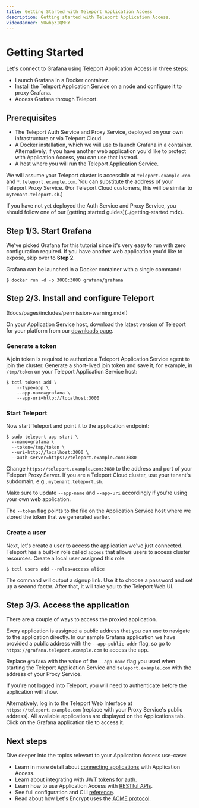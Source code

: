 ```yaml
---
title: Getting Started with Teleport Application Access
description: Getting started with Teleport Application Access.
videoBanner: 5Uwhp3IQMHY
---
```


# Getting Started

Let's connect to Grafana using Teleport Application Access in three steps:

- Launch Grafana in a Docker container.
- Install the Teleport Application Service on a node and configure it to proxy Grafana.
- Access Grafana through Teleport.

## Prerequisites

- The Teleport Auth Service and Proxy Service, deployed on your own infrastructure or via Teleport Cloud.
- A Docker installation, which we will use to launch Grafana in a container. Alternatively, if you have another web application you'd like to protect with Application Access, you can use that instead.
- A host where you will run the Teleport Application Service.

We will assume your Teleport cluster is accessible at `teleport.example.com` and `*.teleport.example.com`. You can substitute the address of your Teleport Proxy Service. (For Teleport Cloud customers, this will be similar to `mytenant.teleport.sh`.)

<Admonition type="tip" title="Not yet a Teleport user?">
If you have not yet deployed the Auth Service and Proxy Service, you should follow one of our [getting started guides](../getting-started.mdx).
</Admonition>

## Step 1/3. Start Grafana

We've picked Grafana for this tutorial since it's very easy to run with zero
configuration required. If you have another web application you'd like to
expose, skip over to **Step 2**.

Grafana can be launched in a Docker container with a single command:

```code
$ docker run -d -p 3000:3000 grafana/grafana
```

## Step 2/3. Install and configure Teleport

(!docs/pages/includes/permission-warning.mdx!)

On your Application Service host, download the latest version of Teleport for
your platform from our
[downloads page](https://goteleport.com/teleport/download).

### Generate a token

A join token is required to authorize a Teleport Application Service agent to
join the cluster. Generate a short-lived join token and save it, for example,
in `/tmp/token` on your Teleport Application Service host:

```code
$ tctl tokens add \
    --type=app \
    --app-name=grafana \
    --app-uri=http://localhost:3000
```

### Start Teleport

Now start Teleport and point it to the application endpoint:

```code
$ sudo teleport app start \
  --name=grafana \
  --token=/tmp/token \
  --uri=http://localhost:3000 \
  --auth-server=https://teleport.example.com:3080
```

Change `https://teleport.example.com:3080` to the address and port of your Teleport Proxy Server. If you are a Teleport Cloud cluster, use your tenant's subdomain, e.g., `mytenant.teleport.sh`. 

Make sure to update `--app-name` and `--app-uri` accordingly if you're using your own web application.

The `--token` flag points to the file on the Application Service host where we stored the token that we generated earlier.

### Create a user
Next, let's create a user to access the application we've just connected. Teleport has a built-in role called `access` that allows users to access cluster resources. Create a local user assigned this role:

```code
$ tctl users add --roles=access alice
```

The command will output a signup link. Use it to choose a password and set up a second factor. After that, it will take you to the Teleport Web UI.

## Step 3/3. Access the application

There are a couple of ways to access the proxied application.

Every application is assigned a public address that you can use to navigate to
the application directly. In our sample Grafana application we have provided a public address with
the `--app-public-addr` flag, so go to `https://grafana.teleport.example.com`
to access the app. 

Replace `grafana` with the value of the `--app-name` flag you used when starting the Teleport Application Service and `teleport.example.com` with the address of your Proxy Service.

If you're not logged into Teleport,
you will need to authenticate before the application will show.

Alternatively, log in to the Teleport Web Interface at `https://teleport.example.com` (replace with your Proxy Service's public address). All available applications are displayed on the Applications tab. Click on the Grafana application tile to access it.

## Next steps

Dive deeper into the topics relevant to your Application Access use-case:

- Learn in more detail about [connecting applications](./guides/connecting-apps.mdx) with Application Access.
- Learn about integrating with [JWT tokens](./guides/jwt.mdx) for auth.
- Learn how to use Application Access with [RESTful APIs](./guides/api-access.mdx).
- See full configuration and CLI [reference](./reference.mdx).
- Read about how Let's Encrypt uses the [ACME protocol](https://letsencrypt.org/how-it-works/).